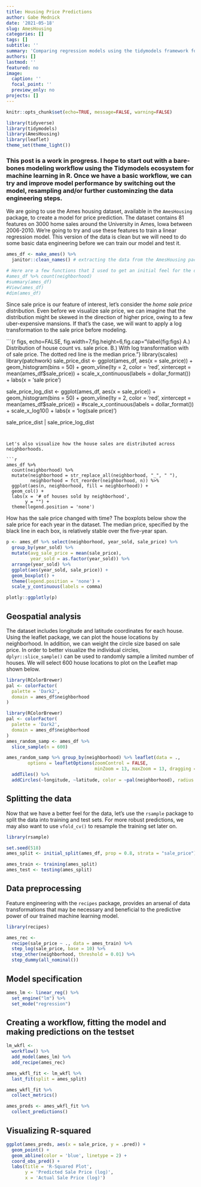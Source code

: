 ```yaml
---
title: Housing Price Predictions
author: Gabe Mednick
date: '2021-05-18'
slug: AmesHousing
categories: []
tags: []
subtitle: ''
summary: 'Comparing regression models using the tidymodels framework for machine learning'
authors: []
lastmod: ''
featured: no
image:
  caption: ''
  focal_point: ''
  preview_only: no
projects: []
---
```


```r
knitr::opts_chunk$set(echo=TRUE, message=FALSE, warning=FALSE)

library(tidyverse)
library(tidymodels)
library(AmesHousing)
library(leaflet)
theme_set(theme_light())
```

### This post is a work in progress. I hope to start out with a bare-bones modeling workflow using the Tidymodels ecosystem for machine learning in R. Once we have a basic workflow, we can try and improve model performance by switching out the model, resampling and/or further custominzing the data engineering steps. 

We are going to use the Ames housing dataset, available  in the `AmesHousing` package, to create a model for price prediction. The dataset contains 81 features on 3000 home sales around the University in Ames, Iowa between 2006-2010. We're going to try and use these features to train a linear regression model. This version of the data is clean but we will need to do some basic data engineering before we can train our model and test it. 

```r
ames_df <- make_ames() %>% 
  janitor::clean_names() # extracting the data from the AmesHousing package and converting all column names to lower snace_case

# Here are a few functions that I used to get an initial feel for the dataset
#ames_df %>% count(neighborhood)
#summary(ames_df)
#View(ames_df)
#dim(ames_df)
```

Since sale price is our feature of interest, let's consider the *home sale price distribution*. Even before we visualize sale price, we can imagine that the distribution might be skewed in the direction of higher price, owing to a few uber-expensive mansions. If that's the case, we will want to apply a log transformation to the sale price before modeling. 

```{r figs, echo=FALSE, fig.width=7,fig.height=6,fig.cap="\\label{fig:figs} A.) Distribution of house count vs. sale price. B.) With log transformation with of sale price. The dotted red line is the median price."}
library(scales)
library(patchwork)
sale_price_dist <- ggplot(ames_df, aes(x = sale_price)) + 
  geom_histogram(bins = 50) +
  geom_vline(lty = 2, color = 'red', xintercept = mean(ames_df$sale_price)) +
  scale_x_continuous(labels = dollar_format()) +
  labs(x = 'sale price')

sale_price_log_dist <- ggplot(ames_df, aes(x = sale_price)) + 
  geom_histogram(bins = 50) +
  geom_vline(lty = 2, color = 'red', xintercept = mean(ames_df$sale_price)) +
  #scale_x_continuous(labels = dollar_format())  +
  scale_x_log10() +
  labs(x = 'log(sale price)')

sale_price_dist | sale_price_log_dist 
```


Let's also visualize how the house sales are distributed across neighborhoods.

```r
ames_df %>% 
  count(neighborhood) %>% 
  mutate(neighborhood = str_replace_all(neighborhood, "_", " "),
         neighborhood = fct_reorder(neighborhood, n)) %>% 
  ggplot(aes(n, neighborhood, fill = neighborhood)) +
  geom_col() +
  labs(x = '# of houses sold by neighborhood', 
       y = "") +
  theme(legend.position = 'none')
```

How has the sale price changed with time? The boxplots below show the sale price for each year in the dataset. The median price, specified by the black line in each box, is relatively stable over the five-year span. 

```r
p <- ames_df %>% select(neighborhood, year_sold, sale_price) %>% 
  group_by(year_sold) %>% 
  mutate(avg_sale_price = mean(sale_price),
         year_sold = as.factor(year_sold)) %>% 
  arrange(year_sold) %>% 
  ggplot(aes(year_sold, sale_price)) +
  geom_boxplot() +
  theme(legend.position = 'none') +
  scale_y_continuous(labels = comma)

plotly::ggplotly(p)
```

## Geospatial analysis

The dataset includes longitude and latitude coordinates for each house. Using the leaflet package, we can plot the house locations by neighborhood. In addition, we can weight the circle size based on sale price. In order to better visualize the individual circles, `dplyr::slice_sample()` can be used to randomly sample a limited number of houses. We will select 600 house locations to plot on the Leaflet map shown below.


```r
library(RColorBrewer)
pal <- colorFactor(
  palette = 'Dark2',
  domain = ames_df$neighborhood
)

library(RColorBrewer)
pal <- colorFactor(
  palette = 'Dark2',
  domain = ames_df$neighborhood
)
ames_random_samp <- ames_df %>% 
  slice_sample(n = 600)

ames_random_samp %>% group_by(neighborhood) %>% leaflet(data = .,
        options = leafletOptions(zoomControl = FALSE,
                                 minZoom = 13, maxZoom = 13, dragging = FALSE)) %>% 
  addTiles() %>%  
  addCircles(~longitude, ~latitude, color = ~pal(neighborhood), radius = 1, weight = ~sale_price*2e-5, opacity = 1)

```

## Splitting the data 

Now that we have a better feel for the data, let's  use the `rsample` package to split the data into training and test sets. For more robust predictions, we may also want to use `vfold_cv()` to resample the training set later on. 

```r
library(rsample)

set.seed(518)
ames_split <- initial_split(ames_df, prop = 0.8, strata = "sale_price") 

ames_train <- training(ames_split)
ames_test <- testing(ames_split)
```

## Data preprocessing

Feature engineering with the `recipes` package, provides an arsenal of data transformations that may be necessary and beneficial to the predictive power of our trained machine learning model. 

```r
library(recipes) 

ames_rec <- 
  recipe(sale_price ~ ., data = ames_train) %>%
  step_log(sale_price, base = 10) %>% 
  step_other(neighborhood, threshold = 0.01) %>% 
  step_dummy(all_nominal())
```

## Model specification

```r
ames_lm <- linear_reg() %>% 
  set_engine("lm") %>% 
  set_mode("regression")
```

## Creating a workflow, fitting the model and making predictions on the testset

```r
lm_wkfl <- 
  workflow() %>% 
  add_model(ames_lm) %>% 
  add_recipe(ames_rec)

ames_wkfl_fit <- lm_wkfl %>%
  last_fit(split = ames_split)

ames_wkfl_fit %>%
  collect_metrics()

ames_preds <- ames_wkfl_fit %>%
  collect_predictions()
```

## Visualizing R-squared

```r
ggplot(ames_preds, aes(x = sale_price, y = .pred)) +
  geom_point() +
  geom_abline(color = 'blue', linetype = 2) +
  coord_obs_pred() +
  labs(title = 'R-Squared Plot',
       y = 'Predicted Sale Price (log)',
       x = 'Actual Sale Price (log)')
```


